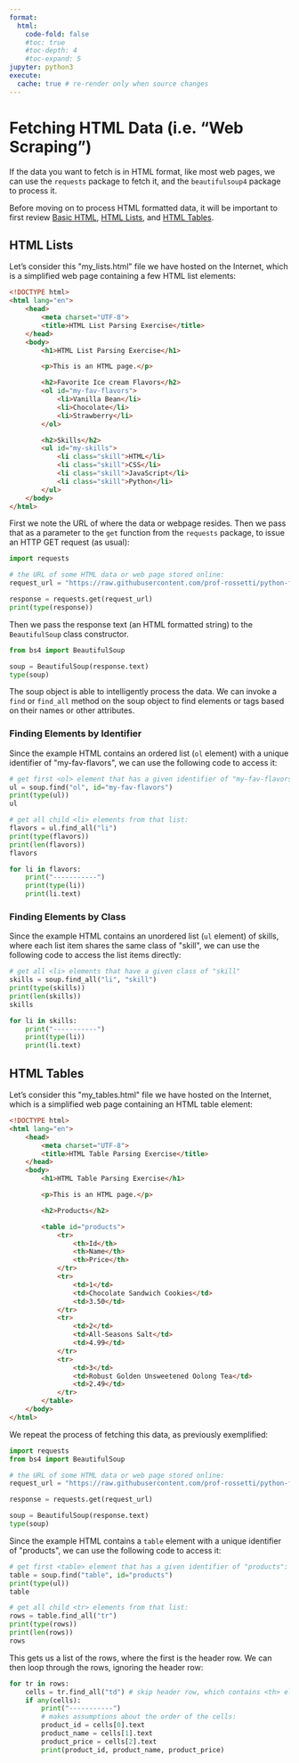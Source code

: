 ```yaml
---
format:
  html:
    code-fold: false
    #toc: true
    #toc-depth: 4
    #toc-expand: 5
jupyter: python3
execute:
  cache: true # re-render only when source changes
---
```


# Fetching HTML Data (i.e. "Web Scraping")

If the data you want to fetch is in HTML format, like most web pages, we can use the `requests` package to fetch it, and the `beautifulsoup4` package to process it.

Before moving on to process HTML formatted data, it will be important to first review [Basic HTML](https://www.w3schools.com/html/html_basic.asp), [HTML Lists](https://www.w3schools.com/html/html_lists.asp), and [HTML Tables](https://www.w3schools.com/html/html_tables.asp).


## HTML Lists

Let's consider this \"my_lists.html\" file we have hosted on the Internet, which is a simplified web page containing a few HTML list elements:

```html
<!DOCTYPE html>
<html lang="en">
    <head>
        <meta charset="UTF-8">
        <title>HTML List Parsing Exercise</title>
    </head>
    <body>
        <h1>HTML List Parsing Exercise</h1>

        <p>This is an HTML page.</p>

        <h2>Favorite Ice cream Flavors</h2>
        <ol id="my-fav-flavors">
            <li>Vanilla Bean</li>
            <li>Chocolate</li>
            <li>Strawberry</li>
        </ol>

        <h2>Skills</h2>
        <ul id="my-skills">
            <li class="skill">HTML</li>
            <li class="skill">CSS</li>
            <li class="skill">JavaScript</li>
            <li class="skill">Python</li>
        </ul>
    </body>
</html>
```

First we note the URL of where the data or webpage resides. Then we pass that as a parameter to the `get` function from the `requests` package, to issue an HTTP GET request (as usual):

```python
import requests

# the URL of some HTML data or web page stored online:
request_url = "https://raw.githubusercontent.com/prof-rossetti/python-for-finance/main/docs/data/my_lists.html"

response = requests.get(request_url)
print(type(response))
```

Then we pass the response text (an HTML formatted string) to the `BeautifulSoup` class constructor.

```python
from bs4 import BeautifulSoup

soup = BeautifulSoup(response.text)
type(soup)
```

The soup object is able to intelligently process the data. We can invoke a `find` or `find_all` method on the soup object to find elements or tags based on their names or other attributes.

### Finding Elements by Identifier

Since the example HTML contains an ordered list (`ol` element) with a unique identifier of \"my-fav-flavors\", we can use the following code to access it:


```python
# get first <ol> element that has a given identifier of "my-fav-flavors":
ul = soup.find("ol", id="my-fav-flavors")
print(type(ul))
ul
```

```python
# get all child <li> elements from that list:
flavors = ul.find_all("li")
print(type(flavors))
print(len(flavors))
flavors
```



```python
for li in flavors:
    print("-----------")
    print(type(li))
    print(li.text)
```

### Finding Elements by Class

Since the example HTML contains an unordered list (`ul` element) of skills, where each list item shares the same class of \"skill\", we can use the following code to access the list items directly:

```python
# get all <li> elements that have a given class of "skill"
skills = soup.find_all("li", "skill")
print(type(skills))
print(len(skills))
skills
```

```python
for li in skills:
    print("-----------")
    print(type(li))
    print(li.text)
```


## HTML Tables

Let's consider this \"my_tables.html\" file we have hosted on the Internet, which is a simplified web page containing an HTML table element:

```html
<!DOCTYPE html>
<html lang="en">
    <head>
        <meta charset="UTF-8">
        <title>HTML Table Parsing Exercise</title>
    </head>
    <body>
        <h1>HTML Table Parsing Exercise</h1>

        <p>This is an HTML page.</p>

        <h2>Products</h2>

        <table id="products">
            <tr>
                <th>Id</th>
                <th>Name</th>
                <th>Price</th>
            </tr>
            <tr>
                <td>1</td>
                <td>Chocolate Sandwich Cookies</td>
                <td>3.50</td>
            </tr>
            <tr>
                <td>2</td>
                <td>All-Seasons Salt</td>
                <td>4.99</td>
            </tr>
            <tr>
                <td>3</td>
                <td>Robust Golden Unsweetened Oolong Tea</td>
                <td>2.49</td>
            </tr>
        </table>
    </body>
</html>
```

We repeat the process of fetching this data, as previously exemplified:


```python
import requests
from bs4 import BeautifulSoup

# the URL of some HTML data or web page stored online:
request_url = "https://raw.githubusercontent.com/prof-rossetti/python-for-finance/main/docs/data/my_tables.html"

response = requests.get(request_url)

soup = BeautifulSoup(response.text)
type(soup)
```

Since the example HTML contains a `table` element with a unique identifier of \"products\", we can use the following code to access it:


```python
# get first <table> element that has a given identifier of "products":
table = soup.find("table", id="products")
print(type(ul))
table
```

```python
# get all child <tr> elements from that list:
rows = table.find_all("tr")
print(type(rows))
print(len(rows))
rows
```

This gets us a list of the rows, where the first is the header row. We can then loop through the rows, ignoring the header row:

```python
for tr in rows:
    cells = tr.find_all("td") # skip header row, which contains <th> elements instead
    if any(cells):
        print("-----------")
        # makes assumptions about the order of the cells:
        product_id = cells[0].text
        product_name = cells[1].text
        product_price = cells[2].text
        print(product_id, product_name, product_price)

```
